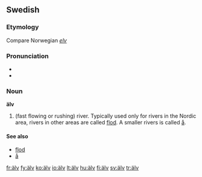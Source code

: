 {{also|alv}}
==Swedish==

===Etymology===
Compare Norwegian ''[[elv]]''

===Pronunciation===
* {{IPA|/ælv/|lang=sv}}
* {{audio|Sv-en älv.ogg|Audio}}

===Noun===
{{sv-noun-reg-ar}}
'''älv''' {{c}}

# (fast flowing or rushing) river. Typically used only for rivers in the Nordic area, rivers in other areas are called [[flod]]. A smaller rivers is called [[å]].

====See also====
* [[flod]]
* [[å]]

[[fr:älv]]
[[fy:älv]]
[[ko:älv]]
[[io:älv]]
[[lt:älv]]
[[hu:älv]]
[[fi:älv]]
[[sv:älv]]
[[tr:älv]]